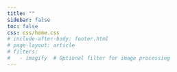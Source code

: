 ```yaml
---
title: ""
sidebar: false
toc: false
css: css/home.css
# include-after-body: footer.html
# page-layout: article
# filters:
#   - imagify  # Optional filter for image processing 
---
```

